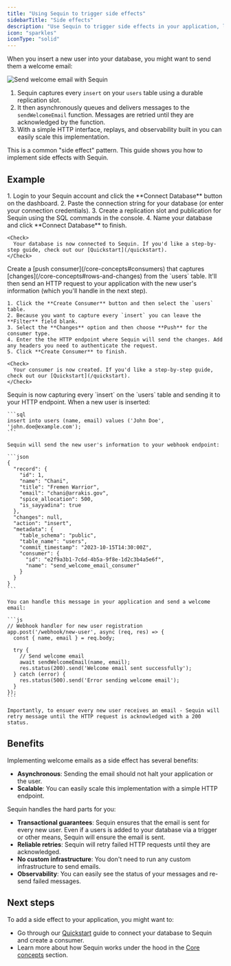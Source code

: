 ```yaml
---
title: "Using Sequin to trigger side effects"
sidebarTitle: "Side effects"
description: "Use Sequin to trigger side effects in your application, like sending a welcome email to a new user."
icon: "sparkles"
iconType: "solid"
---
```


When you insert a new user into your database, you might want to send them a welcome email:

<Frame>
  <img src="/images/use-cases/side-effects/send-with-sequin.svg" alt="Send welcome email with Sequin" />
</Frame>

1. Sequin captures every `insert` on your `users` table using a durable replication slot.
2. It then asynchronously queues and delivers messages to the `sendWelcomeEmail` function. Messages are retried until they are acknowledged by the function.
3. With a simple HTTP interface, replays, and observability built in you can easily scale this implementation.

This is a common "side effect" pattern. This guide shows you how to implement side effects with Sequin.

## Example

<Steps titleSize="h3">
  <Step title="Connect your database to Sequin" icon="database">
    1. Login to your Sequin account and click the **Connect Database** button on the dashboard.
    2.  Paste the connection string for your database (or enter your connection credentials).
    3. Create a replication slot and publication for Sequin using the SQL commands in the console.
    4.  Name your database and click **Connect Database** to finish.

    <Check>
      Your database is now connected to Sequin. If you'd like a step-by-step guide, check out our [Quickstart](/quickstart).
    </Check>

  </Step>
  <Step title="Create a consumer to captures `inserts` on the `users` table" icon="signal-stream">
       Create a [push consumer](/core-concepts#consumers) that captures [changes](/core-concepts#rows-and-changes) from the `users` table. It'll then send an HTTP request to your application with the new user's information (which you'll handle in the next step).

    1. Click the **Create Consumer** button and then select the `users` table.
    2. Because you want to capture every `insert` you can leave the **Filter** field blank.
    3. Select the **Changes** option and then choose **Push** for the consumer type.
    4. Enter the the HTTP endpoint where Sequin will send the changes. Add any headers you need to authenticate the request.
    5. Click **Create Consumer** to finish.

    <Check>
      Your consumer is now created. If you'd like a step-by-step guide, check out our [Quickstart](/quickstart).
    </Check>

  </Step>
  <Step title="Handle messages in your application" icon="code">
    Sequin is now capturing every `insert` on the `users` table and sending it to your HTTP endpoint. When a new user is inserted:

    ```sql
    insert into users (name, email) values ('John Doe', 'john.doe@example.com');
    ```

    Sequin will send the new user's information to your webhook endpoint:

    ```json
    {
      "record": {
        "id": 1,
        "name": "Chani",
        "title": "Fremen Warrior",
        "email": "chani@arrakis.gov",
        "spice_allocation": 500,
        "is_sayyadina": true
      },
      "changes": null,
      "action": "insert",
      "metadata": {
        "table_schema": "public",
        "table_name": "users",
        "commit_timestamp": "2023-10-15T14:30:00Z",
        "consumer": {
          "id": "e2f9a3b1-7c6d-4b5a-9f8e-1d2c3b4a5e6f",
          "name": "send_welcome_email_consumer"
        }
      }
    }
    ```

    You can handle this message in your application and send a welcome email:

    ```js
    // Webhook handler for new user registration
    app.post('/webhook/new-user', async (req, res) => {
      const { name, email } = req.body;

      try {
        // Send welcome email
        await sendWelcomeEmail(name, email);
        res.status(200).send('Welcome email sent successfully');
      } catch (error) {
        res.status(500).send('Error sending welcome email');
      }
    });
    ```

    Importantly, to ensuer every new user receives an email - Sequin will retry message until the HTTP request is acknowledged with a 200 status.
  </Step>
</Steps>

## Benefits

Implementing welcome emails as a side effect has several benefits:

* **Asynchronous**: Sending the email should not halt your application or the user.
* **Scalable**: You can easily scale this implementation with a simple HTTP endpoint.

Sequin handles the hard parts for you:

* **Transactional guarantees**: Sequin ensures that the email is sent for every new user. Even if a users is added to your database via a trigger or other means, Sequin will ensure the email is sent.
* **Reliable retries**: Sequin will retry failed HTTP requests until they are acknowledged.
* **No custom infrastructure**: You don't need to run any custom infrastructure to send emails.
* **Observability**: You can easily see the status of your messages and re-send failed messages.

## Next steps

To add a side effect to your application, you might want to:

* Go through our [Quickstart](/quickstart) guide to connect your database to Sequin and create a consumer.
* Learn more about how Sequin works under the hood in the [Core concepts](/core-concepts) section.
